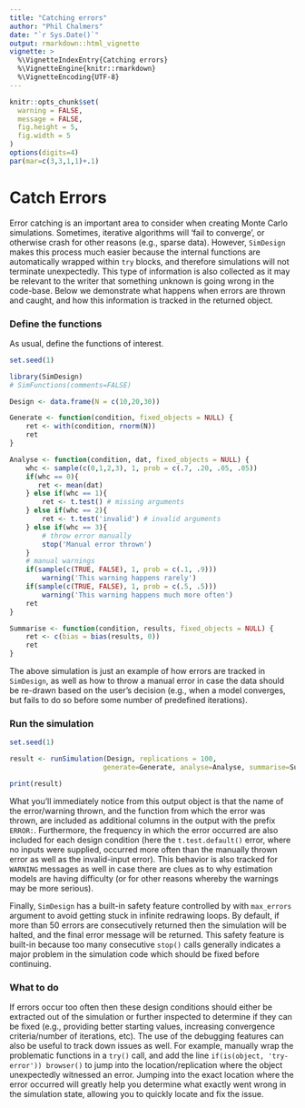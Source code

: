 ```yaml
---
title: "Catching errors"
author: "Phil Chalmers"
date: "`r Sys.Date()`"
output: rmarkdown::html_vignette
vignette: >
  %\VignetteIndexEntry{Catching errors}
  %\VignetteEngine{knitr::rmarkdown}
  %\VignetteEncoding{UTF-8}
---
```


```r
knitr::opts_chunk$set(
  warning = FALSE,
  message = FALSE,
  fig.height = 5,
  fig.width = 5
)
options(digits=4)
par(mar=c(3,3,1,1)+.1)
```

# Catch Errors

Error catching is an important area to consider when creating Monte Carlo simulations. Sometimes, iterative algorithms will 'fail to converge', or otherwise crash for other reasons (e.g., sparse data). However,
`SimDesign` makes this process much easier because the internal functions are automatically wrapped within  `try` blocks, and therefore simulations will not terminate unexpectedly. This type of information is also collected as it may be relevant to the writer that something unknown is going wrong in the code-base. Below we demonstrate what happens when errors are thrown and caught, and how this information is tracked in the returned object.

### Define the functions

As usual, define the functions of interest.

```r
set.seed(1)
```


```r
library(SimDesign)
# SimFunctions(comments=FALSE)

Design <- data.frame(N = c(10,20,30))
```

```r
Generate <- function(condition, fixed_objects = NULL) {
    ret <- with(condition, rnorm(N))
    ret
}

Analyse <- function(condition, dat, fixed_objects = NULL) {
    whc <- sample(c(0,1,2,3), 1, prob = c(.7, .20, .05, .05))
    if(whc == 0){
       ret <- mean(dat)
    } else if(whc == 1){
        ret <- t.test() # missing arguments
    } else if(whc == 2){
        ret <- t.test('invalid') # invalid arguments
    } else if(whc == 3){
        # throw error manually 
        stop('Manual error thrown') 
    }
    # manual warnings
    if(sample(c(TRUE, FALSE), 1, prob = c(.1, .9)))
    	warning('This warning happens rarely')
    if(sample(c(TRUE, FALSE), 1, prob = c(.5, .5)))
    	warning('This warning happens much more often')
    ret
}

Summarise <- function(condition, results, fixed_objects = NULL) {
    ret <- c(bias = bias(results, 0))
    ret
}
```

The above simulation is just an example of how errors are tracked in `SimDesign`, as well as how to 
throw a manual error in case the data should be re-drawn based on the user's decision (e.g., when a model converges, but fails to 
do so before some number of predefined iterations). 

### Run the simulation

```r
set.seed(1)
```

```r
result <- runSimulation(Design, replications = 100, 
                       generate=Generate, analyse=Analyse, summarise=Summarise)
```

```r
print(result)
```

What you'll immediately notice from this output object is that the name of the error/warning thrown, and the function from which the error was thrown, are included as additional columns in the output with the prefix `ERROR: `. Furthermore, the frequency in which the error occurred are also included for each design condition (here the `t.test.default()` error, where no inputs were supplied, occurred more often than the manually thrown error as well as the invalid-input error). This behavior is also tracked for `WARNING` messages as well in case there are clues as to
why estimation models are having difficulty (or for other reasons whereby the warnings may be more serious).

Finally, `SimDesign` has a built-in safety feature controlled by with `max_errors` argument to avoid
getting stuck in infinite redrawing loops. By default, if more than 50 errors are consecutively returned then the simulation will be halted, and the final error 
message will be returned. This safety feature is built-in because too many consecutive `stop()` calls generally indicates a major problem in the simulation code which should be fixed before continuing.

### What to do

If errors occur too often then these design conditions should either be extracted out of the simulation or further inspected to determine if they can be fixed (e.g., providing better starting values, increasing convergence criteria/number of iterations, etc). The use of the debugging features can also be useful to track down issues as well. For example, manually wrap the problematic functions in a `try()` call, and add the line `if(is(object, 'try-error')) browser()` to jump into the location/replication where the object unexpectedly witnessed an error. Jumping into the exact location where the error occurred will greatly help you determine what exactly went wrong in the simulation state, allowing you to quickly locate and fix the issue.
